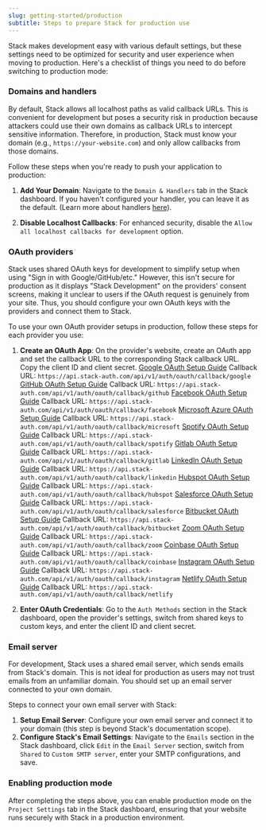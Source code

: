 ```yaml
---
slug: getting-started/production
subtitle: Steps to prepare Stack for production use
---
```


Stack makes development easy with various default settings, but these settings need to be optimized for security and user experience when moving to production. Here's a checklist of things you need to do before switching to production mode:

### Domains and handlers

By default, Stack allows all localhost paths as valid callback URLs. This is convenient for development but poses a security risk in production because attackers could use their own domains as callback URLs to intercept sensitive information. Therefore, in production, Stack must know your domain (e.g., `https://your-website.com`) and only allow callbacks from those domains.

Follow these steps when you're ready to push your application to production:

1. **Add Your Domain**: Navigate to the `Domain & Handlers` tab in the Stack dashboard. If you haven't configured your handler, you can leave it as the default. (Learn more about handlers [here](../sdk/stack-app.mdx)).

2. **Disable Localhost Callbacks**: For enhanced security, disable the `Allow all localhost callbacks for development` option.

### OAuth providers

Stack uses shared OAuth keys for development to simplify setup when using "Sign in with Google/GitHub/etc." However, this isn't secure for production as it displays "Stack Development" on the providers' consent screens, making it unclear to users if the OAuth request is genuinely from your site. Thus, you should configure your own OAuth keys with the providers and connect them to Stack.

To use your own OAuth provider setups in production, follow these steps for each provider you use:

1. **Create an OAuth App**: On the provider's website, create an OAuth app and set the callback URL to the corresponding Stack callback URL. Copy the client ID and client secret.
   <Tabs>
     <Tab title="Google">
       [Google OAuth Setup Guide](https://developers.google.com/identity/protocols/oauth2#1.-obtain-oauth-2.0-credentials-from-the-dynamic_data.setvar.console_name-.)
       Callback URL:
       `https://api.stack-auth.com/api/v1/auth/oauth/callback/google`
     </Tab>
     <Tab title="GitHub">
       [GitHub OAuth Setup Guide](https://docs.github.com/en/apps/oauth-apps/building-oauth-apps/creating-an-oauth-app)
       Callback URL:
       `https://api.stack-auth.com/api/v1/auth/oauth/callback/github`
     </Tab>
     <Tab title="Facebook">
       [Facebook OAuth Setup Guide](https://developers.facebook.com/docs/development/create-an-app/facebook-login-use-case)
       Callback URL:
       `https://api.stack-auth.com/api/v1/auth/oauth/callback/facebook`
     </Tab>
     <Tab title="Microsoft">
       [Microsoft Azure OAuth Setup Guide](https://learn.microsoft.com/en-us/entra/identity-platform/quickstart-register-app)
       Callback URL:
       `https://api.stack-auth.com/api/v1/auth/oauth/callback/microsoft`
     </Tab>
     <Tab title="Spotify">
       [Spotify OAuth Setup Guide](https://developer.spotify.com/documentation/general/guides/app-settings/)
       Callback URL:
       `https://api.stack-auth.com/api/v1/auth/oauth/callback/spotify`
     </Tab>
     <Tab title="Gitlab">
       [Gitlab OAuth Setup Guide](https://docs.gitlab.com/ee/integration/oauth_provider.html)
       Callback URL:
       `https://api.stack-auth.com/api/v1/auth/oauth/callback/gitlab`
     </Tab>
     <Tab title="LinkedIn">
       [LinkedIn OAuth Setup Guide](https://learn.microsoft.com/en-us/linkedin/shared/authentication/client-credentials-flow?context=linkedin%2Fcontext&tabs=HTTPS1)
       Callback URL:
       `https://api.stack-auth.com/api/v1/auth/oauth/callback/linkedin`
     </Tab>
     <Tab title="Hubspot">
       [Hubspot OAuth Setup Guide](https://developers.hubspot.com/beta-docs/guides/apps/authentication/working-with-oauth#query-parameters)
       Callback URL:
       `https://api.stack-auth.com/api/v1/auth/oauth/callback/hubspot`
     </Tab>
     <Tab title="Salesforce">
       [Salesforce OAuth Setup Guide](https://help.salesforce.com/s/articleView?id=sf.connected_app_create_api_integration.htm&type=5)
       Callback URL:
       `https://api.stack-auth.com/api/v1/auth/oauth/callback/salesforce`
     </Tab>
     <Tab title="Bitbucket">
       [Bitbucket OAuth Setup Guide](https://support.atlassian.com/bitbucket-cloud/docs/use-oauth-on-bitbucket-cloud/)
       Callback URL:
       `https://api.stack-auth.com/api/v1/auth/oauth/callback/bitbucket`
     </Tab>
     <Tab title="Zoom">
       [Zoom OAuth Setup Guide](https://developers.zoom.us/docs/integrations/create)
       Callback URL:
       `https://api.stack-auth.com/api/v1/auth/oauth/callback/zoom`
     </Tab>
     <Tab title="Coinbase">
       [Coinbase OAuth Setup Guide](https://docs.cdp.coinbase.com/sign-in-with-coinbase/docs/sign-in-with-coinbase-reference/)
       Callback URL:
       `https://api.stack-auth.com/api/v1/auth/oauth/callback/coinbase`
     </Tab>
     <Tab title="Instagram">
       [Instagram OAuth Setup Guide](https://developers.facebook.com/docs/instagram-basic-display-api/reference/oauth-authorize/)
       Callback URL:
       `https://api.stack-auth.com/api/v1/auth/oauth/callback/instagram`
     </Tab>
     <Tab title="Netlify">
       [Netlify OAuth Setup Guide](https://docs.netlify.com/security/secure-access-to-sites/oauth-provider-tokens/)
       Callback URL:
       `https://api.stack-auth.com/api/v1/auth/oauth/callback/netlify`
     </Tab>
   </Tabs>

2. **Enter OAuth Credentials**: Go to the `Auth Methods` section in the Stack dashboard, open the provider's settings, switch from shared keys to custom keys, and enter the client ID and client secret.

### Email server

For development, Stack uses a shared email server, which sends emails from Stack's domain. This is not ideal for production as users may not trust emails from an unfamiliar domain. You should set up an email server connected to your own domain.

Steps to connect your own email server with Stack:
1. **Setup Email Server**: Configure your own email server and connect it to your domain (this step is beyond Stack's documentation scope).
2. **Configure Stack's Email Settings**: Navigate to the `Emails` section in the Stack dashboard, click `Edit` in the `Email Server` section, switch from `Shared` to `Custom SMTP server`, enter your SMTP configurations, and save.

### Enabling production mode

After completing the steps above, you can enable production mode on the `Project Settings` tab in the Stack dashboard, ensuring that your website runs securely with Stack in a production environment.
